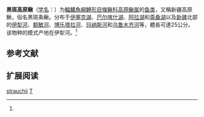 {{Speciesbox
| name = 黑斑高原鳅
| status = LC
| status_system = IUcN3.1
| image = 
| genus = Triplophysa
| species = strauchii
| authority = Kessler, 1874<ref name='id6414'>{{cite web| url =http://www.bioinfo.cn/db05/BjdwSpecies.php?action=view&id=6414| title =黑斑高原鳅| work =中国动物物种编目数据库| publisher =中国科学院微生物研究所| author =中国科学院动物研究所| accessdate =2009-04-11| deadurl =yes| archiveurl =https://web.archive.org/web/20160305071429/http://www.bioinfo.cn/db05/BjdwSpecies.php?action=view&id=6414| archivedate =2016-03-05}}</ref>
| synonyms = *''Diplophysa strauchii'',Kessler, 1874
*''Nemacheilus strauchii'',Kessler, 1874
*''Noemacheilus strauchii'',Kessler, 1874
*''Triplophysa strauchii strauchii'',Kessler, 1874
*''Nemachilus strauchi'',Kessler, 1874
*''Triplophysa strauchi'',Kessler, 1874
}}

'''黑斑高原鳅'''（[[学名|学名]]：{{lang|la|''Triplophysa strauchii''}}）为[[輻鰭魚綱|輻鰭魚綱]][[鯉形目|鯉形目]][[條鳅科|條鳅科]][[高原鳅属|高原鳅属]]的[[鱼类|鱼类]]，又稱新疆高原鰍，俗名黑斑条鳅。分布于[[伊塞克湖|伊塞克湖]]、[[巴尔喀什湖|巴尔喀什湖]]、[[阿拉湖|阿拉湖]]和[[斋桑湖|斋桑湖]]以及[[新疆|新疆]]北部的[[伊犁河|伊犁河]]、[[额敏河|额敏河]]、[[博乐塔拉河|博乐塔拉河]]、[[玛纳斯河|玛纳斯河]]和[[乌鲁木齐河|乌鲁木齐河]]等，體長可達25公分。该物种的模式产地在伊犁河。<ref name='id6414'/>

== 参考文献 ==
{{reflist}}

== 扩展阅读 ==
{{refbegin}}
{{wikispecies-inline|Triplophysa strauchii|黑斑高原鳅}}
{{refend}}
{{Taxonbar|from=Q2975181}}

[[Category:高原鳅属|strauchii]]
[[Category:1874年描述的魚類|T]]


{{鯉形目小作品}}